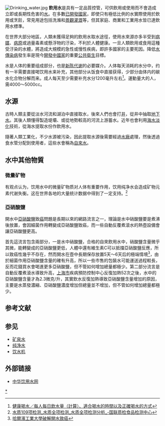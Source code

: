 {{redirect2|食水|香港對「食水」的另一意思|吃水深度}}
{{Expand language|1=en|time=2021-03-21T01:56:01+00:00}}
{{noteTA
|1=zh-hans:食水; zh-cn:饮用水;zh-hk:食水;zh-tw:飲用水;
}}
[[File:Drinking_water.jpg|thumb]]
'''飲用水'''是具有一定品質控管，可供飲用或使用而不會造成立即或長期性危害的[[水|水]]。在多數[[已開發國家|已開發國家]]，即使只有極低比例的水實際使用於飲用或烹飪，常見用途包括洗滌和[[景觀|景觀]][[灌溉|灌溉]]等，但其家庭、商業和工業用水皆已達飲用水標準。

在世界大部分地區，人類未獲得足夠的飲用水取水途徑，使用水來源亦多半受到[[載體_(流行病學)|病媒]]、[[病原|病原]]或過量毒素或懸浮物的汙染，不利於人體健康。一旦人類飲用或食用這種受汙染的水體，將造成大規模的急性或慢性疾病，即許多國家的主要死因。降低[[水傳染病|水傳染病]]發生率是現今[[開發中國家|開發中國家]]的重要[[公共衛生|公共衛生]]目標。

水是人体的重要组成部分，也是[[新陈代谢|新陈代谢]]的必要媒介。人体每天消耗的水分中，约有一半需要直接喝饮用水来补充，其他部分从饭食中直接获得，少部分由体内的碳水化合物分解而来。成人每天至少需要补充水分1200毫升左右<ref>[https://www.vedfolnir.com/drink-water-per-day-recommender-18464.html 健康喝水／每人每日飲水量（計算）、適合喝水的時間以及正確喝水的方式]</ref>。運動量大的人，需4000～5000cc。

==水源==
古時人類主要從淡水河流和湖泊中直接取水，後來人們也會打[[井|井]]，從井中抽取[[地下水|地下水]]。其後人類懂得製造堤壩、或從地勢較高的河流上游蓄水。近年也會利用[[海水淡化|海水淡化]]技術，從海水提取水份作飲用水。

隨著人類工業化，不少水源被污染，因此提取水源後需要經過[[水廠|水廠]]處理，然後透過食水管分配到使用者，這些水會稱為[[自來水|自來水]]。

==水中其他物質==

===微量矿物===
有观点认为，饮用水中的微量矿物质对人体有重要作用，饮用纯净水会造成矿物元素代谢失衡。这在世界各地的大量统计数据中得到了一定支持。<ref>[http://www.unqdfenxi.com/service_content.php?id=120 水质109项检测_水质全项检测_水质全项检测分析_-国联质检食品检测中心]</ref>

===亞硝酸鹽===
開水中[[亞硝酸鹽|亞硝酸鹽]]致[[癌|癌]]問題是長期以來的網路流言之一，理論是水中硝酸鹽要是煮沸後放置，會因細菌作用轉變成亞硝酸鹽致癌，而一些自動反覆煮滾水的熱壺設備會讓亞硝酸鹽更高。

首先這流言包含兩部分，一是水中硝酸鹽，合格的自來飲用水中，硝酸鹽含量微乎其微，能轉變成的亞硝酸鹽更低，人體中還有維生素C可以抵擋亞硝酸鹽反應，所以致癌性幾乎不存在，然而開水在壺中長期保存放置5天～6天后的極端情境<ref>[http://img.ezp8.com.tw/m/198861.asp?_3 哈爾濱工業大學破解開水致癌]</ref>，由於細菌作用亞硝酸鹽含量的確有升高，所以一些市售的包裝水可能運送過程較長，反而花錢買水會喝進更多亞硝酸鹽，但不管如何增加總量都極少。第二部分流言是自動反覆煮滾水導致升高，[[上海市|上海市]]疾病預防控制中心反復加熱52次之後，水中的亞硝酸鹽含量才為2.3微克/升，其實飲水反復加熱導致亞硝酸鹽含量增加的原因，主要是水蒸發濃縮、亞硝酸鹽濃度增加但總量並不增加，但不管如何增加總量都極少。

==参考文献==
{{reflist}}

== 参见 ==
* [[矿泉水|矿泉水]]
* [[纯净水|纯净水]]
* [[饮水机|饮水机]]
== 外部链接 ==
{{Wikisource|飲用水管理條例}}
* [http://www.chndk.com 中华饮用水网]

{{瓶装水}}
{{自然资源}}

{{Authority control}}
[[Category:飲用水|*]]